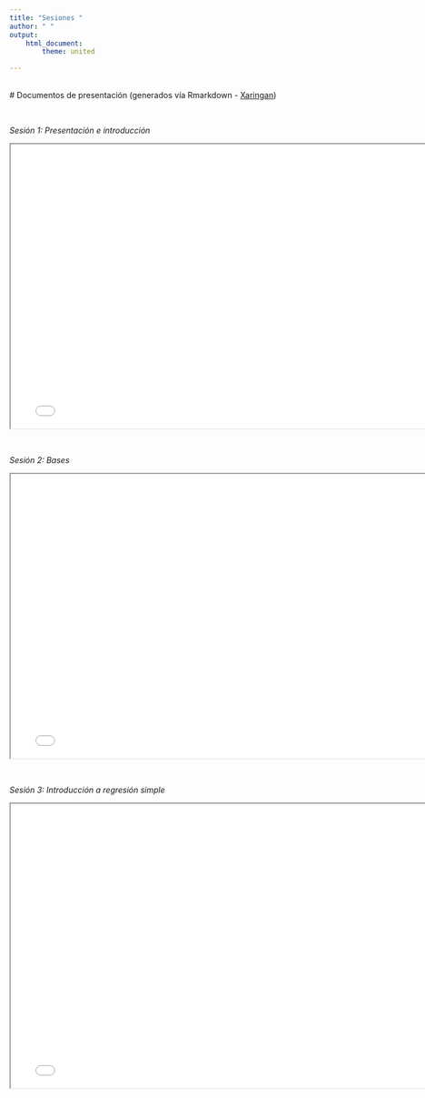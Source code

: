 ```yaml
---
title: "Sesiones "
author: " "
output:
    html_document:
        theme: united

---
```


<br/>
# Documentos de presentación
(generados vía Rmarkdown - [Xaringan](https://github.com/yihui/xaringan))

<br/>


*Sesión 1: Presentación e introducción*
  
<iframe src=documents/presentaciones/1intro/0_presentacion.html height="500" width="775">
</iframe>

<br/>

*Sesión 2: Bases*
  
<iframe src=documents/presentaciones/2bases/1_bases.html height="500" width="775">
</iframe>

<br/>

*Sesión 3: Introducción a regresión simple*
  
<iframe src=documents/presentaciones/3regsimp1/3_regsimp1.html height="500" width="775">
</iframe>